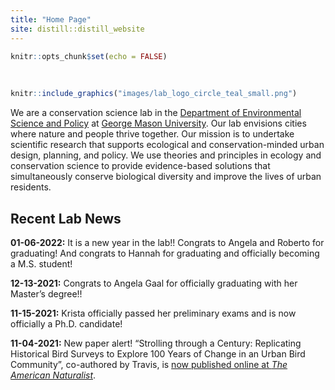 ```yaml
---
title: "Home Page"
site: distill::distill_website
---
```


```r
knitr::opts_chunk$set(echo = FALSE)
```

<style>
d-title, d-byline {
  display: none
}
</style>

<br>

```r
knitr::include_graphics("images/lab_logo_circle_teal_small.png")
```

We are a conservation science lab in the [Department of Environmental Science and Policy](https://science.gmu.edu/academics/departments-units/environmental-science-policy) at [George Mason University](https://www2.gmu.edu/). Our lab envisions cities where nature and people thrive together. Our mission is to undertake scientific research that supports ecological and conservation-minded urban design, planning, and policy. We use theories and principles in ecology and conservation science to provide evidence-based solutions that simultaneously conserve biological diversity and improve the lives of urban residents.

<h2>Recent Lab News</h2>

**01-06-2022:** It is a new year in the lab!! Congrats to Angela and Roberto for graduating! And congrats to Hannah for graduating and officially becoming a M.S. student!

**12-13-2021:** Congrats to Angela Gaal for officially graduating with her Master's degree!!

**11-15-2021:** Krista officially passed her preliminary exams and is now officially a Ph.D. candidate!

**11-04-2021:** New paper alert! "Strolling through a Century: Replicating Historical Bird Surveys to Explore 100 Years of Change in an Urban Bird Community", co-authored by Travis, is [now published online at *The American Naturalist*](https://www.journals.uchicago.edu/doi/10.1086/717052).
